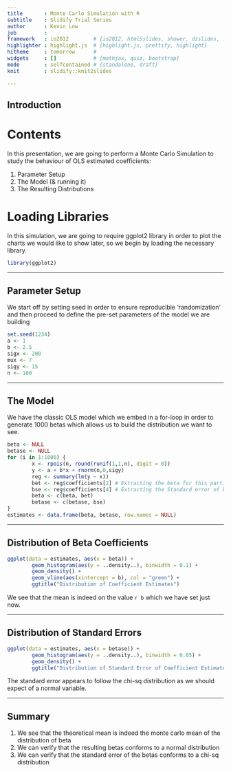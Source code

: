 ```yaml
---
title       : Monte Carlo Simulation with R
subtitle    : Slidify Trial Series
author      : Kevin Low
job         : 
framework   : io2012        # {io2012, html5slides, shower, dzslides, ...}
highlighter : highlight.js  # {highlight.js, prettify, highlight}
hitheme     : tomorrow      # 
widgets     : []            # {mathjax, quiz, bootstrap}
mode        : selfcontained # {standalone, draft}
knit        : slidify::knit2slides

---
```

## Introduction

# Contents

In this presentation, we are going to perform a Monte Carlo Simulation to study the behaviour of OLS estimated coefficients:

1. Parameter Setup
2. The Model (& running it)
3. The Resulting Distributions

# Loading Libraries

In this simulation, we are going to require ggplot2 library in order to plot the charts we would like to show later, so we begin by loading the necessary library.

```r
library(ggplot2)
```


---

## Parameter Setup

We start off by setting seed in order to ensure reproducible 'randomization' and then proceed to define the pre-set parameters of the model we are building

```r
set.seed(1234)
a <- 1
b <- 2.5
sigx <- 200
mux <- 7
sigy <- 15
n <- 100
```


---

## The Model

We have the classic OLS model which we embed in a for-loop in order to generate 1000 betas which allows us to build the distribution we want to see.

```r
beta <- NULL
betase <- NULL
for (i in 1:1000) {
        x <- rpois(n, round(runif(1,1,n), digit = 0))
        y <- a + b*x + rnorm(n,0,sigy)
        reg <- summary(lm(y ~ x))
        bet <- reg$coefficients[2] # Extracting the beta for this particular regression
        bse <- reg$coefficients[4] # Extracting the Standard error of beta
        beta <- c(beta, bet)
        betase <- c(betase, bse)
}
estimates <- data.frame(beta, betase, row.names = NULL)
```

---

## Distribution of Beta Coefficients

```r
ggplot(data = estimates, aes(x = beta)) + 
        geom_histogram(aes(y = ..density..), binwidth = 0.1) + 
        geom_density() + 
        geom_vline(aes(xintercept = b), col = "green") + 
        ggtitle("Distribution of Coefficient Estimates")
```

We see that the mean is indeed on the value `r b` which we have set just now.

---

## Distribution of Standard Errors

```r
ggplot(data = estimates, aes(x = betase)) + 
        geom_histogram(aes(y = ..density..), binwidth = 0.05) + 
        geom_density() + 
        ggtitle("Distribution of Standard Error of Coefficient Estimates")
```

The standard error appears to follow the chi-sq distribution as we should expect of a normal variable.

---
## Summary

1. We see that the theoretical mean is indeed the monte carlo mean of the distribution of beta
2. We can verify that the resulting betas conforms to a normal distribution
3. We can verify that the standard error of the betas conforms to a chi-sq distribution


